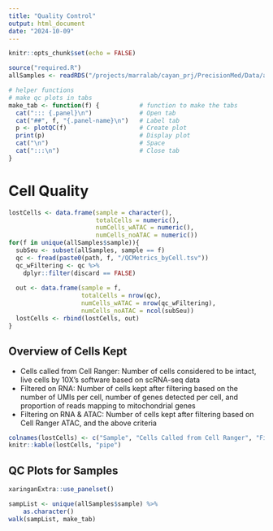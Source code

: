 ```yaml
---
title: "Quality Control"
output: html_document
date: "2024-10-09"
---
```


```r
knitr::opts_chunk$set(echo = FALSE)

source("required.R")
allSamples <- readRDS("/projects/marralab/cayan_prj/PrecisionMed/Data/allSamples_mergedProcessedSeurat.RDS")

# helper functions
# make qc plots in tabs
make_tab <- function(f) {           # function to make the tabs
  cat("::: {.panel}\n")             # Open tab
  cat("##", f, "{.panel-name}\n")   # Label tab
  p <- plotQC(f)                    # Create plot
  print(p)                          # Display plot
  cat("\n")                         # Space
  cat(":::\n")                      # Close tab
}
```

# Cell Quality

```r
lostCells <- data.frame(sample = character(),
                        totalCells = numeric(),
                        numCells_wATAC = numeric(),
                        numCells_noATAC = numeric())
for(f in unique(allSamples$sample)){
  subSeu <- subset(allSamples, sample == f)
  qc <- fread(paste0(path, f, "/QCMetrics_byCell.tsv")) 
  qc_wFiltering <- qc %>%
    dplyr::filter(discard == FALSE)
  
  out <- data.frame(sample = f,
                    totalCells = nrow(qc),
                    numCells_wATAC = nrow(qc_wFiltering),
                    numCells_noATAC = ncol(subSeu))
  lostCells <- rbind(lostCells, out)
}
```

## Overview of Cells Kept

* Cells called from Cell Ranger: Number of cells considered to be intact, live cells by 10X's software based on scRNA-seq data
* Filtered on RNA: Number of cells kept after filtering based on the number of UMIs per cell, number of genes detected per cell, and proportion of reads mapping to mitochondrial genes
* Filtering on RNA & ATAC: Number of cells kept after filtering based on Cell Ranger ATAC, and the above criteria

```r
colnames(lostCells) <- c("Sample", "Cells Called from Cell Ranger", "Filtered on RNA", "Filtered on RNA & ATAC")
knitr::kable(lostCells, "pipe")
```

## QC Plots for Samples

```r
xaringanExtra::use_panelset()
```

::::: {.panelset}
```r
sampList <- unique(allSamples$sample) %>% 
    as.character()
walk(sampList, make_tab)
```
:::::
